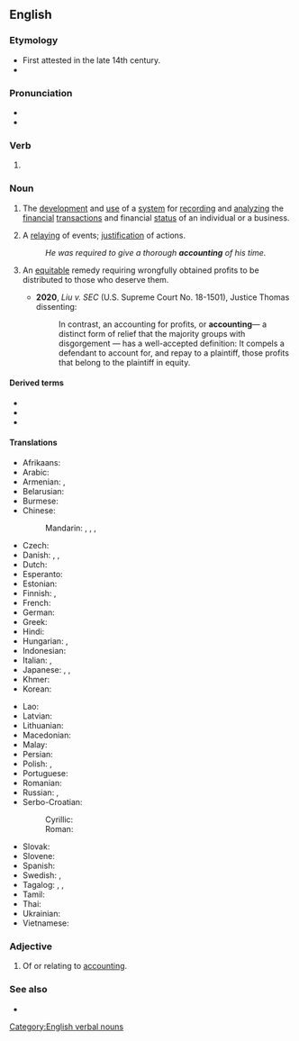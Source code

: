 ==English==

===Etymology===
* First attested in the late 14th century.
* {{suffix|en|account|ing}}

===Pronunciation===
* {{IPA|en|/ə.ˈkaʊn.tɪŋ/}}
* {{audio|en|LL-Q1860 (eng)-Vealhurl-accounting.wav|Audio (RP)}}

===Verb===
{{head|en|verb form}}

# {{present participle of|en|account|nocat=1}}

===Noun===
{{wikipedia}}
{{en-noun|-|s}}

# {{lb|en|business}} The [[development]] and [[use]] of a [[system]] for [[record]]ing and [[analyze|analyzing]] the [[financial]] [[transaction]]s and financial [[status]] of an individual or a business.
# A [[relay]]ing of events; [[justification]] of actions.
#: ''He was required to give a thorough '''accounting''' of his time.''
# {{lb|en|law}} An [[equitable]] remedy requiring wrongfully obtained profits to be distributed to those who deserve them.
#* '''2020''', ''Liu v. SEC'' (U.S. Supreme Court No. 18-1501), Justice Thomas dissenting:
#*: In contrast, an accounting for profits, or '''accounting'''— a distinct form of relief that the majority groups with disgorgement — has a well-accepted definition: It compels a defendant to account for, and repay to a plaintiff, those profits that belong to the plaintiff in equity.

====Derived terms====
{{rel-top3|Terms derived from the noun "accounting"}}
* {{l|en|creative accounting}}
* {{l|en|financial accounting}}
* {{l|en|management accounting}}
{{rel-mid3}}
{{rel-mid3}}
{{rel-bottom}}

====Translations====
{{trans-top|development and maintenance of system for recording and analyzing financial transactions}}
* Afrikaans: {{t|af|rekeningkunde}}
* Arabic: {{t|ar|مُحَاسِبَة|f}}
* Armenian: {{t+|hy|հաշվապահություն}}, {{t+|hy|տոմարակալություն}} {{qualifier|Western Armenian}}
* Belarusian: {{t|be|бухгалтэ́рыя|f}}
* Burmese: {{t+|my|စာရင်းကိုင်ပညာ}}
* Chinese:
*: Mandarin: {{t+|cmn|會計|sc=Hani}}, {{t+|cmn|会计|tr=kuàijì|sc=Hani}}, {{t+|cmn|會計學|sc=Hani}}, {{t+|cmn|会计学|tr=kuàijìxué|sc=Hani}}
* Czech: {{t+|cs|účetnictví|n}}
* Danish: {{t|da|bogføring|c}}, {{t|da|bogholderi|n}}, {{t|da|regnskab|n}}
* Dutch: {{t+|nl|boekhouding|f}}
* Esperanto: {{t|eo|librotenado}}
* Estonian: {{t|et|raamatupidamine}}
* Finnish: {{t+|fi|kirjanpito}}, {{t+|fi|laskentatoimi}}
* French: {{t+|fr|comptabilité|f}}
* German: {{t+|de|Buchhaltung|f}}
* Greek: {{t+|el|λογιστική|f}}
* Hindi: {{t|hi|लेखांकन|m}}
* Hungarian: {{t+|hu|könyvelés}}, {{t+|hu|számvitel}}
* Indonesian: {{t|id|akunting}}
* Italian: {{t+|it|contabilità|f}}, {{t+|it|bilancio|m}}
* Japanese: {{t+|ja|会計|tr=かいけい, kaikei}}, {{t+|ja|経理|tr=けいり, keiri}}, {{t+|ja|会計学|tr=かいけいがく, kaikeigaku}}
* Khmer: {{t+|km|គណនេយ្យ}}
* Korean: {{t+|ko|회계}}
{{trans-mid}}
* Lao: {{t|lo|ການບັນຊີ}}
* Latvian: {{t|lv|grāmatvedība|f}}
* Lithuanian: {{t|lt|apskaita|f}}
* Macedonian: {{t|mk|сметководство|n}}
* Malay: {{t+|ms|perakaunan}}
* Persian: {{t+|fa|حسابداری|tr=hesâbdâri}}
* Polish: {{t|pl|rachunkowość|f}}, {{t+|pl|księgowość|f}}
* Portuguese: {{t+|pt|contabilidade|f}}
* Romanian: {{t+|ro|contabilitate|f}}
* Russian: {{t+|ru|бухгалте́рия|f}}, {{t+|ru|счетово́дство}} {{qualifier|slightly obsolete}}
* Serbo-Croatian:
*: Cyrillic: {{t|sh|рачуноводство|n}}
*: Roman: {{t+|sh|računovodstvo|n}}
* Slovak: {{t|sk|účtovníctvo|n}}
* Slovene: {{t|sl|računovodstvo|n}}
* Spanish: {{t+|es|contabilidad|f}}
* Swedish: {{t+|sv|bokföring|c}}, {{t+|sv|räkenskap|c}}
* Tagalog: {{t|tl|dalubtuusan}}, {{t|tl|palatuusan}}, {{t|tl|tuusan}}
* Tamil: {{t+|ta|கணக்கு வழக்கு}}
* Thai: {{t|th|การบัญชี}}
* Ukrainian: {{t+|uk|бухгалте́рія|f}}
* Vietnamese: {{t+|vi|kế toán}}
{{trans-bottom}}

===Adjective===
{{en-adj|-}}

# Of or relating to [[accounting#Noun|accounting]].
#: {{ux|en|General accepted '''accounting''' principles}}

===See also===
* {{l|en|accountancy}}

[[Category:English verbal nouns]]